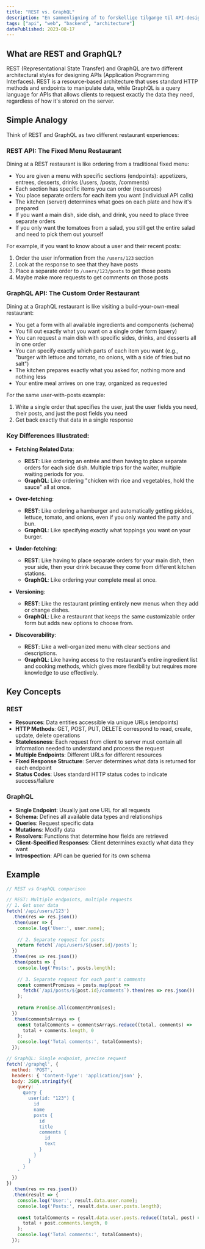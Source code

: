 ```yaml
---
title: "REST vs. GraphQL"
description: "En sammenligning af to forskellige tilgange til API-design: REST's ressourcebaserede model og GraphQL's fleksible spørgebaserede løsning."
tags: ["api", "web", "backend", "architecture"]
datePublished: 2023-08-17
---
```


## What are REST and GraphQL?

REST (Representational State Transfer) and GraphQL are two different architectural styles for designing APIs (Application Programming Interfaces). REST is a resource-based architecture that uses standard HTTP methods and endpoints to manipulate data, while GraphQL is a query language for APIs that allows clients to request exactly the data they need, regardless of how it's stored on the server.

## Simple Analogy

Think of REST and GraphQL as two different restaurant experiences:

### REST API: The Fixed Menu Restaurant

Dining at a REST restaurant is like ordering from a traditional fixed menu:

- You are given a menu with specific sections (endpoints): appetizers, entrees, desserts, drinks (/users, /posts, /comments)
- Each section has specific items you can order (resources)
- You place separate orders for each item you want (individual API calls)
- The kitchen (server) determines what goes on each plate and how it's prepared
- If you want a main dish, side dish, and drink, you need to place three separate orders
- If you only want the tomatoes from a salad, you still get the entire salad and need to pick them out yourself

For example, if you want to know about a user and their recent posts:
1. Order the user information from the `/users/123` section
2. Look at the response to see that they have posts
3. Place a separate order to `/users/123/posts` to get those posts
4. Maybe make more requests to get comments on those posts

### GraphQL API: The Custom Order Restaurant

Dining at a GraphQL restaurant is like visiting a build-your-own-meal restaurant:

- You get a form with all available ingredients and components (schema)
- You fill out exactly what you want on a single order form (query)
- You can request a main dish with specific sides, drinks, and desserts all in one order
- You can specify exactly which parts of each item you want (e.g., "burger with lettuce and tomato, no onions, with a side of fries but no salt")
- The kitchen prepares exactly what you asked for, nothing more and nothing less
- Your entire meal arrives on one tray, organized as requested

For the same user-with-posts example:
1. Write a single order that specifies the user, just the user fields you need, their posts, and just the post fields you need
2. Get back exactly that data in a single response

### Key Differences Illustrated:

- **Fetching Related Data**:
  - **REST**: Like ordering an entrée and then having to place separate orders for each side dish. Multiple trips for the waiter, multiple waiting periods for you.
  - **GraphQL**: Like ordering "chicken with rice and vegetables, hold the sauce" all at once.

- **Over-fetching**:
  - **REST**: Like ordering a hamburger and automatically getting pickles, lettuce, tomato, and onions, even if you only wanted the patty and bun.
  - **GraphQL**: Like specifying exactly what toppings you want on your burger.

- **Under-fetching**:
  - **REST**: Like having to place separate orders for your main dish, then your side, then your drink because they come from different kitchen stations.
  - **GraphQL**: Like ordering your complete meal at once.

- **Versioning**:
  - **REST**: Like the restaurant printing entirely new menus when they add or change dishes.
  - **GraphQL**: Like a restaurant that keeps the same customizable order form but adds new options to choose from.

- **Discoverability**:
  - **REST**: Like a well-organized menu with clear sections and descriptions.
  - **GraphQL**: Like having access to the restaurant's entire ingredient list and cooking methods, which gives more flexibility but requires more knowledge to use effectively.

## Key Concepts

### REST
- **Resources**: Data entities accessible via unique URLs (endpoints)
- **HTTP Methods**: GET, POST, PUT, DELETE correspond to read, create, update, delete operations
- **Statelessness**: Each request from client to server must contain all information needed to understand and process the request
- **Multiple Endpoints**: Different URLs for different resources
- **Fixed Response Structure**: Server determines what data is returned for each endpoint
- **Status Codes**: Uses standard HTTP status codes to indicate success/failure

### GraphQL
- **Single Endpoint**: Usually just one URL for all requests
- **Schema**: Defines all available data types and relationships
- **Queries**: Request specific data
- **Mutations**: Modify data
- **Resolvers**: Functions that determine how fields are retrieved
- **Client-Specified Responses**: Client determines exactly what data they want
- **Introspection**: API can be queried for its own schema

## Example

```javascript
// REST vs GraphQL comparison

// REST: Multiple endpoints, multiple requests
// 1. Get user data
fetch('/api/users/123')
  .then(res => res.json())
  .then(user => {
    console.log('User:', user.name);
    
    // 2. Separate request for posts
    return fetch(`/api/users/${user.id}/posts`);
  })
  .then(res => res.json())
  .then(posts => {
    console.log('Posts:', posts.length);
    
    // 3. Separate request for each post's comments
    const commentPromises = posts.map(post => 
      fetch(`/api/posts/${post.id}/comments`).then(res => res.json())
    );
    
    return Promise.all(commentPromises);
  })
  .then(commentsArrays => {
    const totalComments = commentsArrays.reduce((total, comments) => 
      total + comments.length, 0
    );
    console.log('Total comments:', totalComments);
  });

// GraphQL: Single endpoint, precise request
fetch('/graphql', {
  method: 'POST',
  headers: { 'Content-Type': 'application/json' },
  body: JSON.stringify({
    query: `
      query {
        user(id: "123") {
          id
          name
          posts {
            id
            title
            comments {
              id
              text
            }
          }
        }
      }
    `
  })
})
  .then(res => res.json())
  .then(result => {
    console.log('User:', result.data.user.name);
    console.log('Posts:', result.data.user.posts.length);
    
    const totalComments = result.data.user.posts.reduce((total, post) => 
      total + post.comments.length, 0
    );
    console.log('Total comments:', totalComments);
  });
``` 